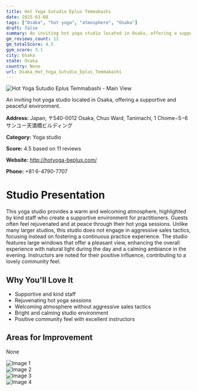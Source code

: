 ```yaml
---
title: Hot Yoga Sutudio Eplus Temmabashi
date: 2025-03-08
tags: ["Osaka", "hot yoga", "atmosphere", "Osaka"]  
draft: false
summary: An inviting hot yoga studio located in Osaka, offering a supportive and peaceful environment.
gm_reviews_count: 11
gm_totalScore: 4.5
gym_score: 3.1
city: Osaka
state: Osaka
country: None
url: Osaka_Hot_Yoga_Sutudio_Eplus_Temmabashi
---
```


<div className="aspect-[16/9] relative my-8">
  <img 
    src="https://lh5.googleusercontent.com/p/AF1QipMb1C6XutK79gT3X58ppHYdz923VQk_mmtgS9Tl=w1920-h1080-k-no"
    alt="Hot Yoga Sutudio Eplus Temmabashi - Main View"
    className="object-cover absolute inset-0 w-full h-full rounded-lg"
  />
</div>

An inviting hot yoga studio located in Osaka, offering a supportive and peaceful environment.

**Address:** Japan, 〒540-0012 Osaka, Chuo Ward, Tanimachi, 1 Chome−5−6 サンユー天満橋ビルディング

**Category:** Yoga studio

**Score:** 4.5 based on 11 reviews

**Website:** http://hotyoga-beplus.com/

**Phone:** +81 6-4790-7707

# Studio Presentation

This yoga studio provides a warm and welcoming atmosphere, highlighted by kind staff who create a supportive environment for practitioners. Guests often feel rejuvenated and at peace through their hot yoga sessions. Unlike many larger studios, this studio does not engage in aggressive sales tactics, focusing instead on fostering a continuous practice experience. The studio features large windows that offer a pleasant view, enhancing the overall experience with natural light during the day and a calming ambiance in the evening. Instructors are noted for their positive influence, contributing to a lovely community feel.




## Why You'll Love It

- Supportive and kind staff
- Rejuvenating hot yoga sessions
- Welcoming atmosphere without aggressive sales tactics
- Bright and calming studio environment
- Positive community feel with excellent instructors

## Areas for Improvement

None

<div className="grid grid-cols-1 xl:grid-cols-2 gap-4 my-8">
<div className="aspect-[4/3] relative"><img src="https://lh3.googleusercontent.com/p/AF1QipPYOE1lAIIMFXqQkeuy398AmJZ8CheNdszB4TmF=w1920-h1080-k-no" alt="Image 1" className="object-cover absolute inset-0 w-full h-full rounded-lg" /></div>
<div className="aspect-[4/3] relative"><img src="https://lh5.googleusercontent.com/p/AF1QipMmxkmPX8IlvQfq-xwvgHIXUsPJptBRwrPIZ2s-=w1920-h1080-k-no" alt="Image 2" className="object-cover absolute inset-0 w-full h-full rounded-lg" /></div>
<div className="aspect-[4/3] relative"><img src="https://lh5.googleusercontent.com/p/AF1QipPU8QoImZSlVqH9vZBdR7qHrwwEQ8sjetvbVXzi=w1920-h1080-k-no" alt="Image 3" className="object-cover absolute inset-0 w-full h-full rounded-lg" /></div>
<div className="aspect-[4/3] relative"><img src="https://lh5.googleusercontent.com/p/AF1QipPwLqyKMCQIPnTsge0TeC4Kb_Xymutr3EQ1j44w=w1920-h1080-k-no" alt="Image 4" className="object-cover absolute inset-0 w-full h-full rounded-lg" /></div>
</div>